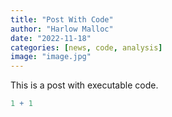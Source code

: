 ```yaml
---
title: "Post With Code"
author: "Harlow Malloc"
date: "2022-11-18"
categories: [news, code, analysis]
image: "image.jpg"
---
```


This is a post with executable code.

```r
1 + 1
```
